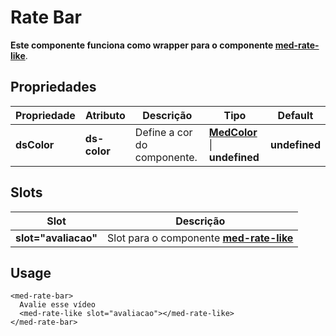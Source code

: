 
<Meta title="Components/Core/Rate Aula/Usage" />

# Rate Bar

**Este componente funciona como wrapper para o componente [med-rate-like](http://desenv.ordomederi.com/templarios/?path=/story/components-global-rate-like--default)**.

## Propriedades

| Propriedade  | Atributo     | Descrição                                   | Tipo                                                                                                                   | Default       |
| ------------ | ------------ | ------------------------------------------- | ---------------------------------------------------------------------------------------------------------------------- | ------------- |
| **dsColor**  | **ds-color** | Define a cor do componente.                 | **[MedColor](http://desenv.ordomederi.com/templarios/?path=/story/enums-enums--page#medcolors)** \| **undefined**  | **undefined** |

## Slots

| Slot                 | Descrição                                                                                                                                 |
| -------------------- | ----------------------------------------------------------------------------------------------------------------------------------------- |
| **slot="avaliacao"** | Slot para o componente **[med-rate-like](http://desenv.ordomederi.com/templarios/?path=/story/components-global-rate-like--default)** |

## Usage

```
<med-rate-bar>
  Avalie esse vídeo
  <med-rate-like slot="avaliacao"></med-rate-like>
</med-rate-bar>
```
